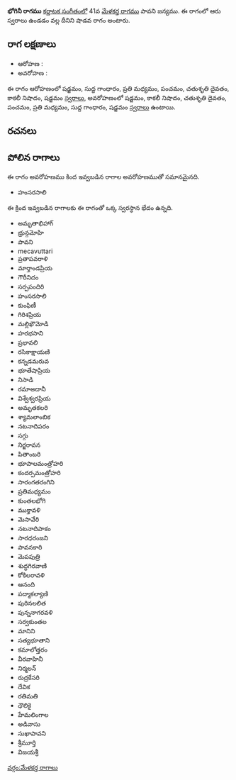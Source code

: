 {{Infobox ragam
	| name          	= భోగినీ
	| synonym	    	= 
	| mela          	= 
	| chakra        	= 
	| janaka        	= 
	| type          	= శాడవ
	| arohanam      	= {{svaraC|S|G1|M2|P|D2|N3|S'}} 
	| avarohanam    	= {{svaraC|S'|N3|D2|P|M2|G1|S}}
	| jeeva         	=
	| chhaya        	=
	| nyasa         	=
	| vishesha      	= 
	| equivalent  		= 
}}
{{కర్ణాటక సంగీత రాగాలు}}
'''భోగినీ రాగము''' [[కర్ణాటక సంగీతం]]లో 41వ [[మేళకర్త రాగము]] పావని జన్యము.  ఈ రాగంలో ఆరు స్వరాలు ఉండడం వల్ల దీనిని షాడవ రాగం అంటారు.


==రాగ లక్షణాలు==


* ఆరోహణ : {{svaraC|S|G1|M2|P|D2|N3|S'}} 
* అవరోహణ : {{svaraC|S'|N3|D2|P|M2|G1|S}}

ఈ రాగం ఆరోహణంలో షడ్జమం, సుద్ద గాంధారం, ప్రతి మధ్యమం, పంచమం, చతుశృతి దైవతం, కాకలీ నిషాదం, షడ్జమం [[స్వరాలు]], అవరోహణంలో షడ్జమం, కాకలీ నిషాదం, చతుశృతి దైవతం, పంచమం, ప్రతి మధ్యమం, సుద్ద గాంధారం, షడ్జమం [[స్వరాలు]] ఉంటాయి.

==రచనలు==



==పోలిన రాగాలు==
ఈ రాగం అవరోహణము కింద ఇవ్వబడిన రాగాల అవరోహణముతో సమానమైనది.
* హంసరసాలి

ఈ క్రింద ఇవ్వబడిన రాగాలకు ఈ రాగంతో ఒక్క స్వరస్థాన భేదం ఉన్నది.
* అమృతాభిహాగ్
* భ్రున్గమోహి
* పావని
* mecavuttari
* ప్రతాపవరాళి
* మార్తాండప్రియ
* గౌరీనిదం
* సర్పపందిరి
* హంసరసాలి
* కుంఫిణీ
* గిరిశప్రియ
* మల్లిఖౌమోడి
* హరభసాని
* ప్రభావలి
* రసికాక్షాయణి
* కన్నడమరువ
* భూతేషాప్రియ
* నిసాడి
* రమాఅదానీ
* విశ్వేశ్వరప్రియ
* అమృతకలరి
* శ్యామలాంబిక
* నటనాదిపరం
* సగ్గు
* నిర్జరావన
* పితాంబరి
* భూపాలమంత్రోహరి
* కందర్పమంత్రోహరి
* సారంగతరంగిని
* ప్రతిమధ్యమం
* కుంతలభోగి
* ముక్తావళి
* మెసావేరి
* నటనాదిపాకం
* సారధరంజని
* పావనకారి
* మెపపుత్రి
* శుద్ధగిరవాణి
* కోకిలరావళి
* ఆనంది
* పద్మాకల్యాణి
* పురినలలిత
* పున్ననాగరవళి
* సర్వకుంతల
* మానిని
* సత్యభూతాని
* కమాలోత్తరం
* వీరవాహినీ
* నిర్మలన్
* రుద్రకేసరి
* దేవిక
* రతిమతి
* ధౌలికై
* హేమలింగాల
* అడివాసు
* సుఖాపావని
* శ్రీమూర్తి
* విజయశ్రీ



[[వర్గం:మేళకర్త రాగాలు]]